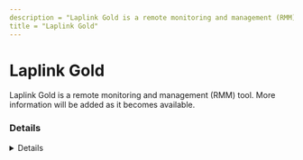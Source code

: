 ```yaml
---
description = "Laplink Gold is a remote monitoring and management (RMM) tool. More information will be added as it becomes available."
title = "Laplink Gold"
---
```




# Laplink Gold

Laplink Gold is a remote monitoring and management (RMM) tool. More information will be added as it becomes available.

### Details
<Details author={""}
         category={""}
         created={""}
         website={""}
         lastModified={"2024-02-08"}
         privileges={""}
         free={ false }
         verification={ false }
/>

#### Installation Paths
<Card code={ ["tsircusr.exe", "laplink.exe"] }/>





### Forensic Artifacts




#### Network Artifacts
<EuiSpacer size="xl"/>
<NetworkArtifactsTable data={ [{"Description": "Known remote domains", "Domains": ["user_managed", "wen.laplink.com/product/laplink-gold"], "Ports": []}] }/>




### Detections
- Detects potential network activity of Laplink Gold RMM tool
  - [Sigma Rule](https://github.com/magicsword-io/LOLRMM/blob/main/detections/sigma/laplink_gold_network_sigma.yml)
- Detects potential processes activity of Laplink Gold RMM tool
  - [Sigma Rule](https://github.com/magicsword-io/LOLRMM/blob/main/detections/sigma/laplink_gold_processes_sigma.yml)

### References
- [wen.laplink.com/product/laplink-gold](wen.laplink.com/product/laplink-gold)

